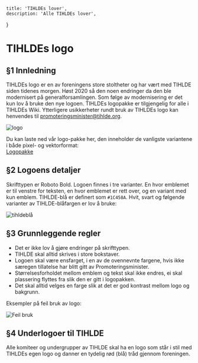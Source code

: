     title: 'TIHLDEs lover',
    description: 'Alle TIHLDEs lover',
}

# TIHLDEs logo

## §1 Innledning

TIHLDEs logo er en av foreningens store stoltheter og har vært med TIHLDE siden tidenes morgen. Høst 2020 så den noen endringer da den ble modernisert på generalforsamlingen. Som følge av modernisering er det kun lov å bruke den nye logoen. TIHLDEs logopakke er tilgjengelig for alle i TIHLDEs Wiki. Ytterligere usikkerheter rundt bruk av TIHLDEs logo kan henvendes til promoteringsminister@tihlde.org.

![logo](https://tihldestorage.blob.core.windows.net/imagepng/663f891c-2996-4ac0-ae87-853608a1feea65c0dbec-3db2-4426-b6b7-71fe9c8f2e81TIHLDE_LOGO_BL%C3%85.png)

Du kan laste ned vår logo-pakke her, den inneholder de vanligste variantene i både pixel- og vektorformat:  
[Logopakke](https://drive.google.com/drive/folders/1aCEJgUZaY8uEVaJygP3MwTBcgBIfpx_1?usp=sharing)

## §2 Logoens detaljer

Skrifttypen er Roboto Bold. Logoen finnes i tre varianter. En hvor emblemet er til venstre for teksten, en
hvor emblemet er rett over, og en variant med kun emblem. TIHLDE-blå er definert som `#1C458A`. Hvit, svart og følgende varianter av TIHLDE-blåfargen er lov å bruke:

![tihldeblå](https://tihldestorage.blob.core.windows.net/imagepng/c3312167-97e7-4fc3-ba16-924d1fc37c5cimage_2021-12-24_195354.png)

## §3 Grunnleggende regler

- Det er ikke lov å gjøre endringer på skrifttypen.  
- TIHLDE skal alltid skrives i store bokstaver.  
- Logoen skal være ensfarget, i en av de ovennevnte fargene, hvis ikke særegen tillatelse har blitt
gitt av Promoteringsminister.
- Størrelsesforholdet mellom emblem og tekst skal ikke endres, ei skal plassering flyttes fra slik den
er gitt i logopakken.
- Det skal alltid velges en farge slik at det er god kontrast mellom logo og bakgrunn.

Eksempler på feil bruk av logo:

![Feil bruk](https://tihldestorage.blob.core.windows.net/imagepng/437d4421-03cd-49e9-b8ba-57f8af04e956tihldefeillogo.png)

## §4 Underlogoer til TIHLDE

Alle komiteer og undergrupper av TIHLDE skal ha en logo som står i stil med TIHLDEs egen logo og danner en tydelig rød (blå) tråd gjennom foreningen.  
